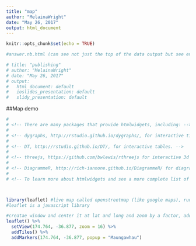 ```yaml
---
title: "map"
author: "MelainaWright"
date: "May 26, 2017"
output: html_document
---
```


```r
knitr::opts_chunk$set(echo = TRUE)

#answer.nb.html (can see not just the top of the data output but see entire results)

# title: "publishing"
# author: "MelainaWright"
# date: "May 26, 2017"
# output: 
#   html_document: default
#   ioslides_presentation: default
#   slidy_presentation: default

```


##Map demo
``` r

# 
# <!-- There are many packages that provide htmlwidgets, including: -->
# 
# <!-- dygraphs, http://rstudio.github.io/dygraphs/, for interactive time series visualisations. -->
# 
# <!-- DT, http://rstudio.github.io/DT/, for interactive tables. -->
# 
# <!-- threejs, https://github.com/bwlewis/rthreejs for interactive 3d plots. -->
# 
# <!-- DiagrammeR, http://rich-iannone.github.io/DiagrammeR/ for diagrams (like flow charts and simple node-link diagrams). -->
# 
# <!-- To learn more about htmlwidgets and see a more complete list of packages that provide them visit http://www.htmlwidgets.org/. -->



library(leaflet) #live map called openstreetmap (like google maps), runs a javascript program that runs the map, talks to a server (openstreetmap), grabs info and runs in browser; computation in browser, data sourcing from server
#leaflet is a javascript library

#creatae window and center it at lat and long and zoom by a factor, add tiles: add openstreetmap tiles, add marker to location that pops up word "maungawhau"
leaflet() %>%
  setView(174.764, -36.877, zoom = 16) %>% 
  addTiles() %>%
  addMarkers(174.764, -36.877, popup = "Maungawhau")

```